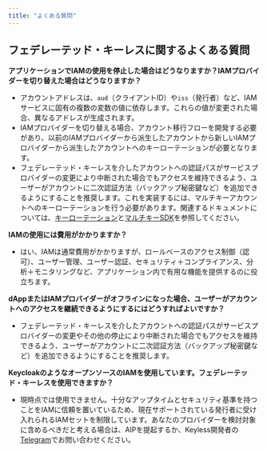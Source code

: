 ```yaml
---
title: "よくある質問"
---
```


## フェデレーテッド・キーレスに関するよくある質問

**アプリケーションでIAMの使用を停止した場合はどうなりますか？IAMプロバイダーを切り替えた場合はどうなりますか？**

- アカウントアドレスは、`aud`（クライアントID）や`iss`（発行者）など、IAMサービスに固有の複数の変数の値に依存します。これらの値が変更された場合、異なるアドレスが生成されます。
- IAMプロバイダーを切り替える場合、アカウント移行フローを開発する必要があり、以前のIAMプロバイダーから派生したアカウントから新しいIAMプロバイダーから派生したアカウントへのキーローテーションが必要となります。
- フェデレーテッド・キーレスを介したアカウントへの認証パスがサービスプロバイダーの変更により中断された場合でもアクセスを維持できるよう、ユーザーがアカウントに二次認証方法（バックアップ秘密鍵など）を追加できるようにすることを推奨します。これを実装するには、マルチキーアカウントへのキーローテーションを行う必要があります。関連するドキュメントについては、[キーローテーション](https://aptos.dev/en/build/guides/key-rotation)と[マルチキーSDK](https://aptos-labs.github.io/aptos-ts-sdk/@aptos-labs/ts-sdk-1.29.1/classes/MultiKeyAccount.html)を参照してください。

**IAMの使用には費用がかかりますか？**

- はい、IAMは通常費用がかかりますが、ロールベースのアクセス制御（認可）、ユーザー管理、ユーザー認証、セキュリティ＋コンプライアンス、分析＋モニタリングなど、アプリケーション内で有用な機能を提供するのに役立ちます。

**dAppまたはIAMプロバイダーがオフラインになった場合、ユーザーがアカウントへのアクセスを継続できるようにするにはどうすればよいですか？**

- フェデレーテッド・キーレスを介したアカウントへの認証パスがサービスプロバイダーの変更やその他の停止により中断された場合でもアクセスを維持できるよう、ユーザーがアカウントに二次認証方法（バックアップ秘密鍵など）を追加できるようにすることを推奨します。

**KeycloakのようなオープンソースのIAMを使用しています。フェデレーテッド・キーレスを使用できますか？**

- 現時点では使用できません。十分なアップタイムとセキュリティ基準を持つことをIAMに信頼を置いているため、現在サポートされている発行者に受け入れられるIAMセットを制限しています。あなたのプロバイダーを検討対象に含めるべきだと考える場合は、AIPを提起するか、Keyless開発者の[Telegram](https://t.me/+h5CN-W35yUFiYzkx)でお問い合わせください。
